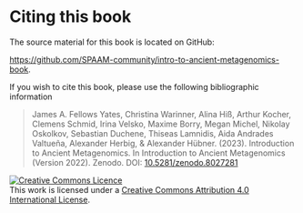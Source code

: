 # Citing this book  {.unnumbered}

The source material for this book is located on GitHub:

[https://github.com/SPAAM-community/intro-to-ancient-metagenomics-book](https://github.com/SPAAM-community/intro-to-ancient-metagenomics-book).

If you wish to cite this book, please use the following bibliographic information

> James A. Fellows Yates, Christina Warinner, Alina Hiß, Arthur Kocher, Clemens Schmid, Irina Velsko, Maxime Borry, Megan Michel, Nikolay Oskolkov, Sebastian Duchene, Thiseas Lamnidis, Aida Andrades Valtueña, Alexander Herbig, & Alexander Hübner. (2023). Introduction to Ancient Metagenomics. In Introduction to Ancient Metagenomics (Version 2022). Zenodo. DOI: [10.5281/zenodo.8027281](https://doi.org/10.5281/zenodo.8027281)

<!-- TODO Update authors after each summer school -->

<a rel="license" href="http://creativecommons.org/licenses/by/4.0/"><img alt="Creative Commons Licence" style="border-width:0" src="https://i.creativecommons.org/l/by/4.0/88x31.png" /></a><br />This work is licensed under a <a rel="license" href="http://creativecommons.org/licenses/by/4.0/">Creative Commons Attribution 4.0 International License</a>.